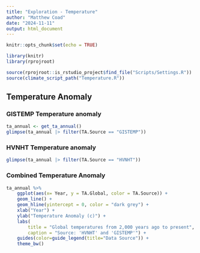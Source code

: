 ```yaml
---
title: "Exploration - Temperature"
author: "Matthew Coad"
date: "2024-11-11"
output: html_document
---
```


```r
knitr::opts_chunk$set(echo = TRUE)

library(knitr)
library(rprojroot)

source(rprojroot::is_rstudio_project$find_file("Scripts/Settings.R"))
source(climate_script_path("Temperature.R"))

```

## Temperature Anomaly

### GISTEMP Temperature anomaly 

```r
ta_annual <- get_ta_annual()
glimpse(ta_annual |> filter(TA.Source == "GISTEMP"))

```

### HVNHT Temperature anomaly 

```r
glimpse(ta_annual |> filter(TA.Source == "HVNHT"))
```
### Combined Temperature Anomaly

```r
ta_annual %>%
    ggplot(aes(x= Year, y = TA.Global, color = TA.Source)) + 
    geom_line() + 
    geom_hline(yintercept = 0, color = "dark grey") + 
    xlab("Year") + 
    ylab("Temperature Anomaly (c)") + 
    labs(
        title = "Global temperatures from 2,000 years ago to present",
        caption = "Source: 'HVNHT' and 'GISTEMP'") + 
    guides(color=guide_legend(title="Data Source")) +
    theme_bw()
```